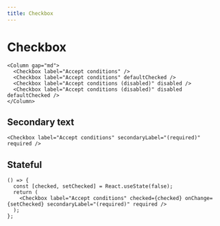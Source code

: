 ```yaml
---
title: Checkbox
---
```


# Checkbox

```tsx preview
<Column gap="md">
  <Checkbox label="Accept conditions" />
  <Checkbox label="Accept conditions" defaultChecked />
  <Checkbox label="Accept conditions (disabled)" disabled />
  <Checkbox label="Accept conditions (disabled)" disabled defaultChecked />
</Column>
```

## Secondary text

```tsx preview
<Checkbox label="Accept conditions" secondaryLabel="(required)" required />
```

## Stateful

```tsx preview
() => {
  const [checked, setChecked] = React.useState(false);
  return (
    <Checkbox label="Accept conditions" checked={checked} onChange={setChecked} secondaryLabel="(required)" required />
  );
};
```
